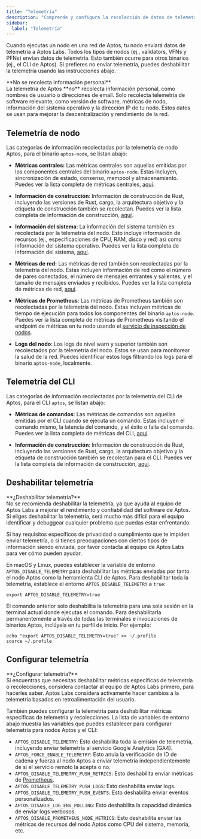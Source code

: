 ```yaml
---
title: "Telemetría"
description: "Comprende y configura la recolección de datos de telemetría de nodos Aptos incluyendo qué información se envía y cómo deshabilitarla si es necesario."
sidebar:
  label: "Telemetría"
---
```



Cuando ejecutas un nodo en una red de Aptos, tu nodo enviará datos de telemetría a Aptos Labs. Todos los tipos de nodos
(ej., validators, VFNs y PFNs) envían datos de telemetría. Esto también ocurre para otros binarios (ej., el CLI de Aptos).
Si prefieres no enviar telemetría, puedes deshabilitar la telemetría usando las instrucciones abajo.

<Aside type="tip">
  **No se recolecta información personal**<br />
  La telemetría de Aptos **no** recolecta información personal, como nombres de usuario o direcciones de email.
  Solo recolecta telemetría de software relevante, como versión de software, métricas de nodo, información del sistema operativo
  y la dirección IP de tu nodo. Estos datos se usan para mejorar la descentralización y rendimiento de la red.
</Aside>

## Telemetría de nodo

Las categorías de información recolectadas por la telemetría de nodo Aptos, para el binario `aptos-node`, se listan abajo:

- **Métricas centrales:** Las métricas centrales son aquellas emitidas por los componentes centrales del binario `aptos-node`. Estas incluyen,
  sincronización de estado, consenso, mempool y almacenamiento. Puedes ver la lista completa de métricas centrales,
  [aquí](https://github.com/aptos-labs/aptos-core/blob/main/crates/aptos-telemetry/src/core_metrics.rs#L14-L29).

- **Información de construcción**: Información de construcción de Rust, incluyendo las versiones de Rust, cargo, la arquitectura objetivo y
  la etiqueta de construcción también se recolectan. Puedes ver la lista completa de información de construcción, [aquí](https://github.com/aptos-labs/aptos-core/blob/main/crates/aptos-build-info/src/lib.rs#L8-L20).

- **Información del sistema**: La información del sistema también es recolectada por la telemetría del nodo. Esto incluye información de recursos
  (ej., especificaciones de CPU, RAM, disco y red) así como información del sistema operativo. Puedes ver la lista completa de
  información del sistema, [aquí](https://github.com/aptos-labs/aptos-core/blob/main/crates/aptos-telemetry/src/system_information.rs#L14-L32).

- **Métricas de red:** Las métricas de red también son recolectadas por la telemetría del nodo. Estas incluyen información de red como
  el número de pares conectados, el número de mensajes entrantes y salientes, y el tamaño de mensajes enviados y recibidos.
  Puedes ver la lista completa de métricas de red, [aquí](https://github.com/aptos-labs/aptos-core/blob/main/crates/aptos-telemetry/src/network_metrics.rs#L12-L17).

- **Métricas de Prometheus**: Las métricas de Prometheus también son recolectadas por la telemetría del nodo. Estas incluyen métricas de tiempo de ejecución
  para todos los componentes del binario `aptos-node`. Puedes ver la lista completa de métricas de Prometheus visitando el
  endpoint de métricas en tu nodo usando el [servicio de inspección de nodos](/es/network/nodes/measure/node-inspection-service).

- **Logs del nodo**: Los logs de nivel warn y superior también son recolectados por la telemetría del nodo. Estos se usan para monitorear la
  salud de la red. Puedes identificar estos logs filtrando los logs para el binario `aptos-node`, localmente.

## Telemetría del CLI

Las categorías de información recolectadas por la telemetría del CLI de Aptos, para el CLI `aptos`, se listan abajo:

- **Métricas de comandos**: Las métricas de comandos son aquellas emitidas por el CLI cuando se ejecuta un comando. Estas
  incluyen el comando mismo, la latencia del comando, y el éxito o falla del comando. Puedes ver
  la lista completa de métricas del CLI,
  [aquí](https://github.com/aptos-labs/aptos-core/blob/main/crates/aptos-telemetry/src/cli_metrics.rs#L12-L15).

- **Información de construcción**: Información de construcción de Rust, incluyendo las versiones de Rust, cargo, la arquitectura objetivo y
  la etiqueta de construcción también se recolectan para el CLI. Puedes ver la lista completa de información de construcción, [aquí](https://github.com/aptos-labs/aptos-core/blob/main/crates/aptos-build-info/src/lib.rs#L8-L20).

## Deshabilitar telemetría

<Aside type="danger">
  **¿Deshabilitar telemetría?**<br />
  No se recomienda deshabilitar la telemetría, ya que ayuda al equipo de Aptos Labs a mejorar el rendimiento y confiabilidad
  del software de Aptos. Si eliges deshabilitar la telemetría, será mucho más difícil para el equipo identificar y
  debuggear cualquier problema que puedas estar enfrentando.

  Si hay requisitos específicos de privacidad o cumplimiento que te impiden enviar telemetría, o si tienes
  preocupaciones con ciertos tipos de información siendo enviada, por favor contacta al equipo de Aptos Labs para ver cómo pueden
  ayudar.
</Aside>

En macOS y Linux, puedes establecer la variable de entorno `APTOS_DISABLE_TELEMETRY` para deshabilitar las métricas enviadas por
tanto el nodo Aptos como la herramienta CLI de Aptos. Para deshabilitar toda la telemetría, establece el entorno `APTOS_DISABLE_TELEMETRY` a `true`:

```shellscript filename="Terminal"
export APTOS_DISABLE_TELEMETRY=true
```

El comando anterior solo deshabilita la telemetría para una sola sesión en la terminal actual donde ejecutas el comando.
Para deshabilitarla permanentemente a través de todas las terminales e invocaciones de binarios Aptos, inclúyela en tu perfil de inicio.
Por ejemplo:

```shellscript filename="Terminal"
echo "export APTOS_DISABLE_TELEMETRY=true" >> ~/.profile
source ~/.profile
```

## Configurar telemetría

<Aside type="tip">
  **¿Configurar telemetría?**<br />
  Si encuentras que necesitas deshabilitar métricas específicas de telemetría o recolecciones, considera contactar al
  equipo de Aptos Labs primero, para hacerles saber. Aptos Labs considera activamente hacer cambios a la telemetría basados
  en retroalimentación del usuario.
</Aside>

También puedes configurar la telemetría para deshabilitar métricas específicas de telemetría y recolecciones. La lista de variables de entorno
abajo muestra las variables que puedes establecer para configurar telemetría para nodos Aptos y el CLI:

- `APTOS_DISABLE_TELEMETRY`: Esto deshabilita toda la emisión de telemetría, incluyendo enviar telemetría al servicio Google Analytics (GA4).
- `APTOS_FORCE_ENABLE_TELEMETRY`: Esto anula la verificación de ID de cadena y fuerza al nodo Aptos a enviar telemetría independientemente de si el servicio remoto la acepta o no.
- `APTOS_DISABLE_TELEMETRY_PUSH_METRICS`: Esto deshabilita enviar métricas de [Prometheus](https://prometheus.io/).
- `APTOS_DISABLE_TELEMETRY_PUSH_LOGS`: Esto deshabilita enviar logs.
- `APTOS_DISABLE_TELEMETRY_PUSH_EVENTS`: Esto deshabilita enviar eventos personalizados.
- `APTOS_DISABLE_LOG_ENV_POLLING`: Esto deshabilita la capacidad dinámica de enviar logs verbosos.
- `APTOS_DISABLE_PROMETHEUS_NODE_METRICS`: Esto deshabilita enviar las métricas de recursos del nodo Aptos como CPU del sistema, memoria, etc.
